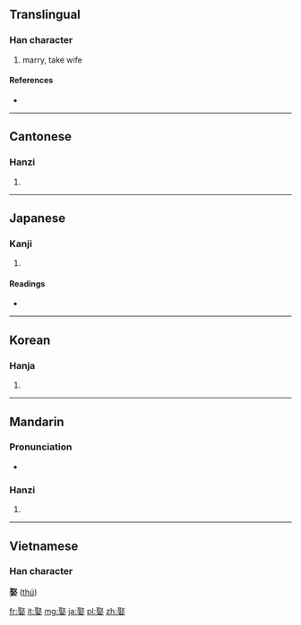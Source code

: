 ==Translingual==

===Han character===
{{Han char|rn=38|rad=女|as=08|sn=11|four=1740<sub>4</sub>|canj=尸水女 (SEV)}}

# marry, take wife

====References====
* {{Han ref|kx=0263.300|dkj=06365|dj=0530.180|hdz=21056.010|uh=5A36|ud=23094|bh=B0F9|bd=45305}}

----

==Cantonese==

===Hanzi===
{{yue-hanzi|jyut=|y=cheui2}}

# {{defn|Cantonese|sort=女08}}

----

==Japanese==

===Kanji===
{{ja-kanji|grade=|rs=女08}}

# {{defn|Japanese|sort=女08}}

====Readings====
* {{ja-readings|on=[[しゅ]] (shu)|kun=[[めとる]] (metoru)}}

----

==Korean==

===Hanja===
{{ko-hanja|hangeul=취|rv=chwi|mr=ch'wi}}

# {{defn|Korean|sort=女08}}

----

==Mandarin==
===Pronunciation===
* {{IPA|/tɕʰy˨˩/}}
===Hanzi===
{{cmn-hanzi|pin=[[qǔ]] ([[qu3]])|wg=ch'ü<sup>3</sup>}}
#{{defn|Mandarin|sort=女08}}

----

==Vietnamese==
===Han character===
'''娶''' ([[thú]])

[[fr:娶]]
[[it:娶]]
[[mg:娶]]
[[ja:娶]]
[[pl:娶]]
[[zh:娶]]